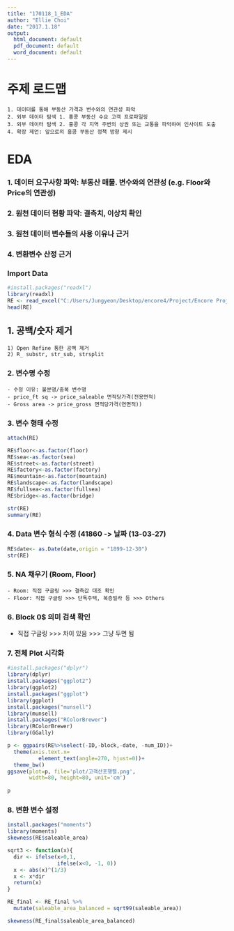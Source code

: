---
title: "170118_1_EDA"
author: "Ellie Choi"
date: "2017.1.18"
output:
  html_document: default
  pdf_document: default
  word_document: default
---
# 주제 로드맵
```
1. 데이터를 통해 부동산 가격과 변수와의 연관성 파악
2. 외부 데이터 탐색 1. 홍콩 부동산 수요 고객 프로파일링
3. 외부 데이터 탐색 2. 홍콩 각 지역 주변의 상권 또는 교통을 파악하여 인사이트 도출
4. 확장 제언: 앞으로의 홍콩 부동산 정책 방향 제시

```
# EDA
### 1. 데이터 요구사항 파악: 부동산 매물. 변수와의 연관성 (e.g. Floor와 Price의 연관성)
### 2. 원천 데이터 현황 파악: 결측치, 이상치 확인 
### 3. 원천 데이터 변수들의 사용 이유나 근거
### 4. 변환변수 산정 근거


### Import Data
```{r}
#install.packages("readxl")
library(readxl)
RE <- read_excel("C:/Users/Jungyeon/Desktop/encore4/Project/Encore Project/160118_Real Estate.xls")
head(RE)

```

## 1. 공백/숫자 제거 

```
1) Open Refine 통한 공백 제거
2) R_ substr, str_sub, strsplit
```
### 2. 변수명 수정
```
- 수정 이유: 불분명/중복 변수명
- price_ft sq -> price_saleable 면적당가격(전용면적) 
- Gross area -> price_gross 면적당가격(연면적)) 
```

### 3. 변수 형태 수정 
```{r}
attach(RE)

RE$floor<-as.factor(floor)
RE$sea<-as.factor(sea)
RE$street<-as.factor(street)
RE$factory<-as.factor(factory)
RE$mountain<-as.factor(mountain)
RE$landscape<-as.factor(landscape)
RE$fullsea<-as.factor(fullsea)
RE$bridge<-as.factor(bridge)

str(RE)
summary(RE)

```

### 4. Data 변수 형식 수정 (41860 -> 날짜 (13-03-27)
```{r}
RE$date<- as.Date(date,origin = "1899-12-30")
str(RE)

```

### 5. NA 채우기 (Room, Floor)
```
- Room: 직접 구글링 >>> 결측값 대조 확인
- Floor: 직접 구글링 >>> 단독주택, 복층빌라 등 >>> Others
```

### 6. Block 0$ 의미 검색 확인
- 직접 구글링 >>> 차이 있음 >>> 그냥 두면 됨

### 7. 전체 Plot 시각화
```{r}
#install.packages("dplyr")
library(dplyr)
install.packages("ggplot2")
library(ggplot2)
install.packages("ggplot")
library(ggplot)
install.packages("munsell")
library(munsell)
install.packages("RColorBrewer")
library(RColorBrewer)
library(GGally)

p <- ggpairs(RE%>%select(-ID,-block,-date, -num_ID))+
  theme(axis.text.x=
          element_text(angle=270, hjust=0))+
  theme_bw()
ggsave(plot=p, file='plot/고객산포행렬.png',
       width=80, height=80, unit='cm')
       
p

```

### 8. 변환 변수 설정
```{r}
install.packages("moments")
library(moments)
skewness(RE$saleable_area) 

sqrt3 <- function(x){
  dir <- ifelse(x>0,1,
                ifelse(x<0, -1, 0))
  x <- abs(x)^(1/3)
  x <- x*dir
  return(x)
}

RE_final <- RE_final %>%
  mutate(saleable_area_balanced = sqrt99(saleable_area))

skewness(RE_final$saleable_area_balanced)

```


